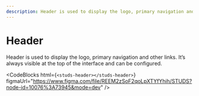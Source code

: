 ```yaml
---
description: Header is used to display the logo, primary navigation and other links. It’s always visible at the top of the interface and can be configured.
---
```


# Header

<HeaderComponent
  htmlTag="studs-header"
  jsxTag="StudsHeader"
  version="Since 2.0"
  status="Unstable"
  urlGithub="navigation/studs-header.ts"
  urlStrbook="studs-navigation-header--docs"
/>

Header is used to display the logo, primary navigation and other links. It’s always visible at the top of the interface and can be configured.

<ResizerFeatures>
  <studs-header></studs-header>
</ResizerFeatures>

<CodeBlocks
  html={`
  <studs-header></studs-header>
  `}
  figmaUrl="https://www.figma.com/file/REEM2zSoF2qoLpXTYfYhih/STUDS?node-id=10076%3A73945&mode=dev"
/>
